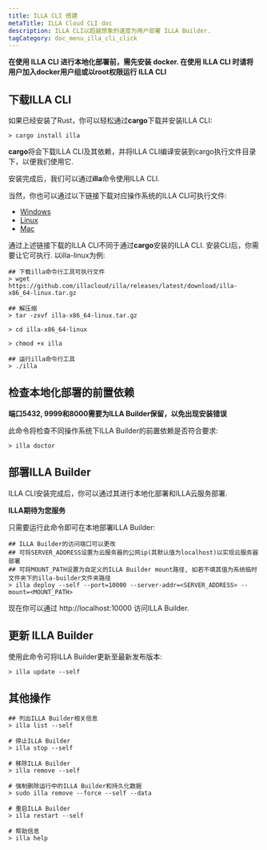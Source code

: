 ```yaml
---
title: ILLA CLI 搭建
metaTitle: ILLA Cloud CLI doc
description: ILLA CLI以超越想象的速度为用户部署 ILLA Builder.
tagCategory: doc_menu_illa_cli_click
---
```


**在使用 ILLA CLI 进行本地化部署前，需先安装 docker. 在使用 ILLA CLI 时请将用户加入docker用户组或以root权限运行 ILLA CLI**

## 下载ILLA CLI
如果已经安装了Rust，你可以轻松通过**cargo**下载并安装ILLA CLI: 
``` 
> cargo install illa
```
**cargo**将会下载ILLA CLI及其依赖，并将ILLA CLI编译安装到cargo执行文件目录下，以便我们使用它.

安装完成后，我们可以通过**illa**命令使用ILLA CLI.

当然，你也可以通过以下链接下载对应操作系统的ILLA CLI可执行文件:

* [Windows](https://github.com/illacloud/illa/releases/latest/download/illa-x86_64-win.zip)
* [Linux](https://github.com/illacloud/illa/releases/latest/download/illa-x86_64-linux.tar.gz)
* [Mac](https://github.com/illacloud/illa/releases/latest/download/illa-x86_64-macos.tar.gz)

通过上述链接下载的ILLA CLI不同于通过**cargo**安装的ILLA CLI. 安装CLI后，你需要让它可执行. 以illa-linux为例:

```
## 下载illa命令行工具可执行文件
> wget https://github.com/illacloud/illa/releases/latest/download/illa-x86_64-linux.tar.gz

## 解压缩
> tar -zxvf illa-x86_64-linux.tar.gz

> cd illa-x86_64-linux

> chmod +x illa

## 运行illa命令行工具
> ./illa

```

## 检查本地化部署的前置依赖

**端口5432, 9999和8000需要为ILLA Builder保留，以免出现安装错误**

此命令将检查不同操作系统下ILLA Builder的前置依赖是否符合要求:
```
> illa doctor
```

## 部署ILLA Builder
ILLA CLI安装完成后，你可以通过其进行本地化部署和ILLA云服务部署.

**ILLA期待为您服务**

只需要运行此命令即可在本地部署ILLA Builder: 

```
## ILLA Builder的访问端口可以更改
## 可将SERVER_ADDRESS设置为云服务器的公网ip(其默认值为localhost)以实现云服务器部署
## 可将MOUNT_PATH设置为自定义的ILLA Builder mount路径, 如若不填其值为系统临时文件夹下的illa-builder文件夹路径
> illa deploy --self --port=10000 --server-addr=<SERVER_ADDRESS> --mount=<MOUNT_PATH>
```
现在你可以通过 http://localhost:10000 访问ILLA Builder.

## 更新 ILLA Builder
使用此命令可将ILLA Builder更新至最新发布版本:
```
> illa update --self
```

## 其他操作
```
## 列出ILLA Builder相关信息
> illa list --self

# 停止ILLA Builder
> illa stop --self

# 移除ILLA Builder
> illa remove --self

# 强制删除运行中的ILLA Builder和持久化数据
> sudo illa remove --force --self --data

# 重启ILLA Builder
> illa restart --self

# 帮助信息
> illa help
```
